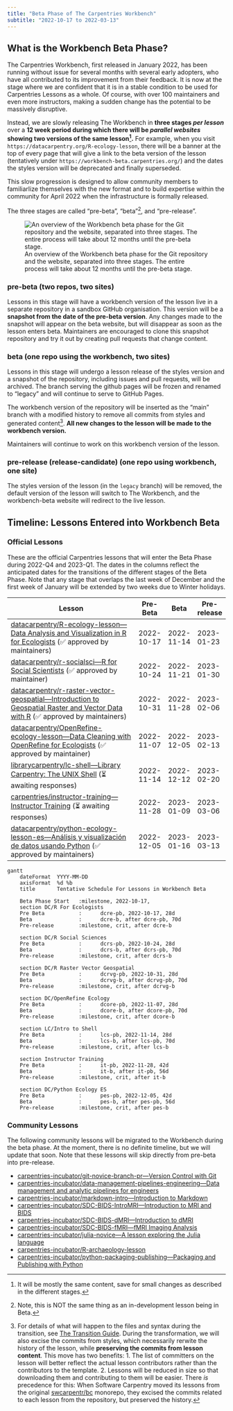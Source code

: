 ```yaml
---
title: "Beta Phase of The Carpentries Workbench"
subtitle: "2022-10-17 to 2022-03-13"
---
```


## What is the Workbench Beta Phase?

The Carpentries Workbench, first released in January 2022, has been running
without issue for several months with several early adopters, who have all
contributed to its improvement from their feedback. It is now at the stage
where we are confident that it is in a stable condition to be used for
Carpentries Lessons as a whole. Of course, with over 100 maintainers and even
more instructors, making a sudden change has the potential to be massively
disruptive.

Instead, we are slowly releasing The Workbench in **three stages _per lesson_**
over a **12 week period during which there will be _parallel websites_ showing
two versions of the same lesson[^parallel-nightmares].** For example, when you
visit `https://datacarpentry.org/R-ecology-lesson`, there will be a banner at
the top of every page that will give a link to the beta version of the lesson
(tentatively under `https://workbench-beta.carpentries.org/`) and the dates the
styles version will be deprecated and finally superseded. 

This slow progression is designed to allow community members to familiarlize
themselves with the new format and to build expertise within the community for
April 2022 when the infrastructure is formally released.

The three stages are called "pre-beta", "beta"[^beta], and "pre-release".

[^parallel-nightmares]: It will be mostly the same content, save for small
  changes as described in the different stages.
[^beta]: Note, this is NOT the same thing as an in-development lesson being in
  Beta.

![An overview of the Workbench beta phase for the Git repository and the
website, separated into three stages. The entire process will take about 12
months until the pre-beta stage.
](https://carpentries.org/images/blog/2022/05/workbench-beta-flow.png){
fig-alt="Diagram of three phases of the beta release. At the top is box
labelled 'current' that contains a GitHub logo, a cartoon of a lesson page.
Below is a box labelled 'Pre Beta' with the same contents as the box above plus
an additional GitHub logo in blue with a camera above it (to indicate a
snapshot) and a new cartoon of a lesson page with a padlock over it. There is a
clock indicating a timeframe of four weeks. The next box below is labelled
'Beta'. The GitHub logo has become blue and there is a lightning bolt and a
line connecting it to the previous logo, indicating that a transformation
happened. A smaller, grey GitHub logo is adjacent with a lock over it,
indicating that it is archived. The  old lesson page now has a lock and
information symbol above it. The new lesson page does not have any symbols
above it. The timreframe is 6 to 8 weeks. The final box is titled 'Release
Candidate' and has a single blue GitHub logo, a faded old lesson page, and a
new lesson page with a timeframe of 6 months"}

### **pre-beta** (two repos, two sites)

Lessons in this stage will have a workbench version of the lesson live in a
separate repository in a sandbox GitHub organisation. This version will be a
**snapshot from the date of the pre-beta version**. Any changes made to the
snapshot will appear on the beta website, but will disappear as soon as the
lesson enters beta. Maintainers are encouraged to clone this snapshot
repository and try it out by creating pull requests that change content. 

### **beta** (one repo using the workbench, two sites)

Lessons in this stage will undergo a lesson release of the styles version and a
snapshot of the repository, including issues and pull requests, will be archived. 
The branch serving the github pages will be frozen and renamed to "legacy" and
will continue to serve to GitHub Pages.

The workbench version of the repository will be inserted as the "main" branch
with a modified history to remove all commits from styles and generated
content[^modify]. **All new changes to the lesson will be made to the workbench
version.**

[^modify]: For details of what will happen to the files and syntax during the
  transition, see [The Transition Guide](transition-guide.html). During the 
  transformation, we will also excise the commits from styles, which necessarily
  rerwite the history of the lesson, while **preserving the commits from lesson
  content**. This move has two benefits: 
  1. The list of committers on the lesson will better reflect the actual lesson
  contributors rather than the contributors to the template.
  2. Lessons will be reduced in size so that downloading them and contributing to
  them will be easier. There _is_ precedence for this: When Software Carpentry
  moved its lessons from the original
  [swcarpentr/bc](https://github.com/swcarpentry/bc) monorepo, they excised the
  commits related to each lesson from the repository, but preserved the history.

Maintainers will continue to work on this workbench version of the lesson.

### **pre-release (release-candidate)** (one repo using workbench, one site)

The styles version of the lesson (in the `legacy` branch) will be removed,
the default version of the lesson will switch to The Workbench, and the 
workbench-beta website will redirect to the live lesson.

## Timeline: Lessons Entered into Workbench Beta

::::::::::::::::::::::::::::::::::::::::::::::::::::::::: {.column-screen-inset}
### Official Lessons

These are the official Carpentries lessons that will enter the Beta Phase during
2022-Q4 and 2023-Q1. The dates in the columns reflect the anticipated dates for
the transitions of the different stages of the Beta Phase. Note that any stage
that overlaps the last week of December and the first week of January will be
extended by two weeks due to Winter holidays. 


| Lesson                                                   | Pre-Beta   | Beta       | Pre-release |
| -------------------------------------------------------- | ---------- | ---------- | ----------- |
| [datacarpentry/R-ecology-lesson---Data Analysis and Visualization in R for Ecologists](https://github.com/datacarpentry/R-ecology-lesson/discussions/799) (✅ approved by maintainers)      | 2022-10-17 | 2022-11-14 | 2023-01-23  |
| [datacarpentry/r-socialsci---R for Social Scientists](https://github.com/datacarpentry/r-socialsci/discussions/411) (✅ approved by maintainer) | 2022-10-24 | 2022-11-21 | 2023-01-30  |
| [datacarpentry/r-raster-vector-geospatial---Introduction to Geospatial Raster and Vector Data with R](https://github.com/datacarpentry/r-raster-vector-geospatial/issues/369) (✅ approved by maintainers) | 2022-10-31 | 2022-11-28 | 2023-02-06  |
| [datacarpentry/OpenRefine-ecology-lesson---Data Cleaning with OpenRefine for Ecologists](https://github.com/datacarpentry/OpenRefine-ecology-lesson/discussions/275) (✅ approved by maintainer) | 2022-11-07 | 2022-12-05 | 2023-02-13  |
| [librarycarpentry/lc-shell---Library Carpentry: The UNIX Shell](https://github.com/LibraryCarpentry/lc-shell/discussions/211) (⏳ awaiting responses) | 2022-11-14 | 2022-12-12 | 2023-02-20  |
| [carpentries/instructor-training---Instructor Training](https://github.com/carpentries/instructor-training/issues/1396) (⏳ awaiting responses) | 2022-11-28 | 2023-01-09 | 2023-03-06  |
| [datacarpentry/python-ecology-lesson-es---Análisis y visualización de datos usando Python](https://github.com/datacarpentry/python-ecology-lesson-es/issues/79)  (✅ approved by maintainers) | 2022-12-05 | 2023-01-16 | 2023-03-13  |

```mermaid
gantt
    dateFormat  YYYY-MM-DD
    axisFormat  %d %b
    title       Tentative Schedule For Lessons in Workbench Beta

    Beta Phase Start   :milestone, 2022-10-17,
    section DC/R For Ecologists
    Pre Beta           :      dcre-pb, 2022-10-17, 28d
    Beta               :      dcre-b, after dcre-pb, 70d
    Pre-release        :milestone, crit, after dcre-b

    section DC/R Social Sciences
    Pre Beta           :      dcrs-pb, 2022-10-24, 28d
    Beta               :      dcrs-b, after dcrs-pb, 70d
    Pre-release        :milestone, crit, after dcrs-b

    section DC/R Raster Vector Geospatial
    Pre Beta           :      dcrvg-pb, 2022-10-31, 28d
    Beta               :      dcrvg-b, after dcrvg-pb, 70d
    Pre-release        :milestone, crit, after dcrvg-b

    section DC/OpenRefine Ecology
    Pre Beta           :      dcore-pb, 2022-11-07, 28d
    Beta               :      dcore-b, after dcore-pb, 70d
    Pre-release        :milestone, crit, after dcore-b

    section LC/Intro to Shell
    Pre Beta           :      lcs-pb, 2022-11-14, 28d
    Beta               :      lcs-b, after lcs-pb, 70d
    Pre-release        :milestone, crit, after lcs-b
    
    section Instructor Training
    Pre Beta           :      it-pb, 2022-11-28, 42d
    Beta               :      it-b, after it-pb, 56d
    Pre-release        :milestone, crit, after it-b
    
    section DC/Python Ecology ES
    Pre Beta           :      pes-pb, 2022-12-05, 42d
    Beta               :      pes-b, after pes-pb, 56d
    Pre-release        :milestone, crit, after pes-b
```


### Community Lessons

The following community lessons will be migrated to the Workbench during the
beta phase. At the moment, there is no definite timeline, but we will update
that soon. Note that these lessons will skip directly from pre-beta into 
pre-release. 

 - [carpentries-incubator/git-novice-branch-pr---Version Control with Git](https://github.com/carpentries-incubator/git-novice-branch-pr)
 - [carpentries-incubator/data-management-pipelines-engineering---Data management and analytic pipelines for engineers](https://github.com/carpentries-incubator/data-management-pipelines-engineering)
 - [carpentries-incubator/markdown-intro---Introduction to Markdown](https://github.com/carpentries-incubator/markdown-intro)
 - [carpentries-incubator/SDC-BIDS-IntroMRI---Introduction to MRI and BIDS](https://github.com/carpentries-incubator/SDC-BIDS-IntroMRI)
 - [carpentries-incubator/SDC-BIDS-dMRI---Introduction to dMRI](https://github.com/carpentries-incubator/SDC-BIDS-dMRI)
 - [carpentries-incubator/SDC-BIDS-fMRI---fMRI Imaging Analysis](https://github.com/carpentries-incubator/SDC-BIDS-fMRI)
 - [carpentries-incubator/julia-novice---A lesson exploring the Julia language](https://github.com/carpentries-incubator/julia-novice)
 - [carpentries-incubator/R-archaeology-lesson](https://github.com/carpentries-incubator/R-archaeology-lesson/issues/4#issuecomment-1138641684)
 - [carpentries-incubator/python-packaging-publishing---Packaging and Publishing with Python](https://github.com/carpentries-incubator/python-packaging-publishing)


::::::::::::::::::::::::::::::::::::::::::::::::::::::::::::
